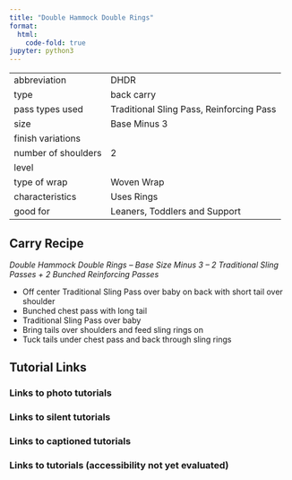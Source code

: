 ```yaml
---
title: "Double Hammock Double Rings"
format:
  html:
    code-fold: true
jupyter: python3
---
```


| | 
|---|---
|abbreviation	|DHDR
|type	|back carry
|pass types used	|Traditional Sling Pass, Reinforcing Pass
|size	|Base Minus 3
|finish variations|	
|number of shoulders	|2
|level	|
|type of wrap	|Woven Wrap
|characteristics	|Uses Rings
|good for	|Leaners, Toddlers and Support

## Carry Recipe
_Double Hammock Double Rings – Base Size Minus 3 – 2 Traditional Sling Passes + 2 Bunched Reinforcing Passes_

- Off center Traditional Sling Pass over baby on back with short tail over shoulder
- Bunched chest pass with long tail
- Traditional Sling Pass over baby
- Bring tails over shoulders and feed sling rings on
- Tuck tails under chest pass and back through sling rings

## Tutorial Links
### Links to photo tutorials
### Links to silent tutorials
### Links to captioned tutorials
### Links to tutorials (accessibility not yet evaluated)
